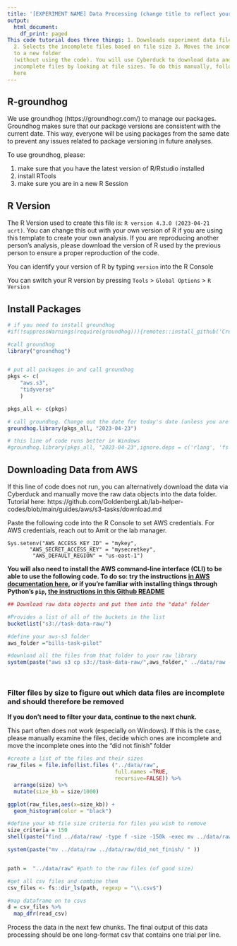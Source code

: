 ```yaml
---
title: '[EXPERIMENT NAME] Data Processing (change title to reflect your experiment)'
output:
  html_document:
    df_print: paged
This code tutorial does three things: 1. Downloads experiment data files from AWS
  2. Selects the incomplete files based on file size 3. Moves the incomplete files
  to a new folder
  (without using the code). You will use Cyberduck to download data and sort through
  incomplete files by looking at file sizes. To do this manually, follow the tutorial
  here
---
```

## R-groundhog

We use groundhog (https://groundhogr.com/) to manage our packages. Groundhog makes sure that our package versions are consistent with the current date. This way, everyone will be using packages from the same date to prevent any issues related to package versioning in future analyses. 

To use groundhog, please: 

1. make sure that you have the latest version of R/Rstudio installed 
2. install RTools
3. make sure you are in a new R Session

## R Version

The R Version used to create this file is: `R version 4.3.0 (2023-04-21 ucrt)`. You can change this out with your own version of R if you are using this template to create your own analysis. If you are reproducing another person's analysis, please download the version of R used by the previous person to ensure a proper reproduction of the code.

You can identify your version of R by typing `version` into the R Console

You can switch your R version by pressing `Tools` > `Global Options` > `R Version`

## Install Packages

```r

# if you need to install groundhog
#if(!suppressWarnings(require(groundhog))){remotes::install_github('CredibilityLab/groundhog')}

#call groundhog
library("groundhog")


# put all packages in and call groundhog
pkgs <- c(
    "aws.s3",
    "tidyverse"
    )

pkgs_all <- c(pkgs)

# call groundhog. Change out the date for today's date (unless you are running an old analysis)
groundhog.library(pkgs_all, "2023-04-23")

# this line of code runs better in Windows
#groundhog.library(pkgs_all, "2023-04-23",ignore.deps = c('rlang', 'fs' ) )

```

## Downloading Data from AWS

If this line of code does not run, you can alternatively download the data via Cyberduck and manually move the raw data objects into the data folder. Tutorial here: https://github.com/GoldenbergLab/lab-helper-codes/blob/main/guides/aws/s3-tasks/download.md

Paste the following code into the R Console to set AWS credentials. For AWS credentials, reach out to Amit or the lab manager.

```
Sys.setenv("AWS_ACCESS_KEY_ID" = "mykey",
       "AWS_SECRET_ACCESS_KEY" = "mysecretkey",
        "AWS_DEFAULT_REGION" = "us-east-1")
```
        
**You will also need to install the AWS command-line interface (CLI) to be able to use the following code. To do so: try the instructions [in AWS documentation here](https://docs.aws.amazon.com/cli/latest/userguide/getting-started-install.html), or if you're familiar with installing things through Python's `pip`, [the instructions in this Github README](https://github.com/aws/aws-cli)**

```r

## Download raw data objects and put them into the "data" folder

#Provides a list of all of the buckets in the list 
bucketlist("s3://task-data-raw/")

#define your aws-s3 folder
aws_folder ="bills-task-pilot"

#download all the files from that folder to your raw library 
system(paste("aws s3 cp s3://task-data-raw/",aws_folder," ../data/raw --recursive", sep = ""))




```


### Filter files by size to figure out which data files are incomplete and should therefore be removed

**If you don't need to filter your data, continue to the next chunk.**

This part often does not work (especially on Windows). If this is the case, please manually examine the files, decide which ones are incomplete and move the incomplete ones into the "did not finish" folder

```r



#create a list of the files and their sizes
raw_files = file.info(list.files ("../data/raw", 
                                  full.names =TRUE, 
                                  recursive=FALSE)) %>% 
  arrange(size) %>% 
  mutate(size_kb = size/1000)

ggplot(raw_files,aes(x=size_kb)) +
  geom_histogram(color = "black") 

#define your kb file size criteria for files you wish to remove
size_criteria = 150
shell(paste("find ../data/raw/ -type f -size -150k -exec mv ../data/raw ../data/raw/did_not_finish/+"))

system(paste("mv ../data/raw ../data/raw/did_not_finish/ " ))


path =  "../data/raw" #path to the raw files (of good size)

#get all csv files and combine them
csv_files <- fs::dir_ls(path, regexp = "\\.csv$") 

#map dataframe on to csvs
d = csv_files %>% 
  map_dfr(read_csv)


```


Process the data in the next few chunks. The final output of this data processing should be one long-format csv that contains one trial per line.

```r

```

